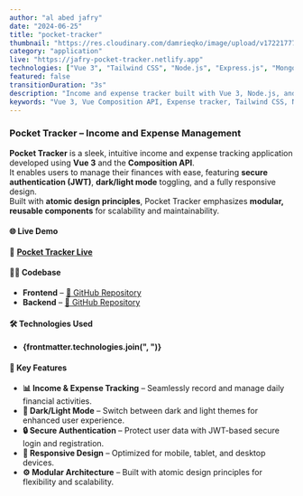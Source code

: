 ```yaml
---
author: "al abed jafry"
date: "2024-06-25"
title: "pocket-tracker"
thumbnail: "https://res.cloudinary.com/damrieqko/image/upload/v1722177701/aajafry/pocket-tracker.png"
category: "application"
live: "https://jafry-pocket-tracker.netlify.app"
technologies: ["Vue 3", "Tailwind CSS", "Node.js", "Express.js", "MongoDB", "JWT"]
featured: false
transitionDuration: "3s"
description: "Income and expense tracker built with Vue 3, Node.js, and MongoDB"
keywords: "Vue 3, Vue Composition API, Expense tracker, Tailwind CSS, Node.js, Express.js, MongoDB, JWT, Income tracking, Finance management, PWA"
---
```


### Pocket Tracker – Income and Expense Management  
**Pocket Tracker** is a sleek, intuitive income and expense tracking application developed using **Vue 3** and the **Composition API**.  
It enables users to manage their finances with ease, featuring **secure authentication (JWT)**, **dark/light mode** toggling, and a fully responsive design.  
Built with **atomic design principles**, Pocket Tracker emphasizes **modular, reusable components** for scalability and maintainability.  


#### 🌐 Live Demo  
🔗 **[Pocket Tracker Live](https://jafry-pocket-tracker.netlify.app)**  


#### 🧑‍💻 Codebase  
- **Frontend** – [🔗 GitHub Repository](https://github.com/aajafry/pocket-tracker)  
- **Backend** – [🔗 GitHub Repository](https://github.com/aajafry/pocket_tracker_api)  


#### 🛠️ Technologies Used  
- **{frontmatter.technologies.join(", ")}**  


#### 🎯 Key Features  
- **📊 Income & Expense Tracking** – Seamlessly record and manage daily financial activities.  
- **🌙 Dark/Light Mode** – Switch between dark and light themes for enhanced user experience.  
- **🔒 Secure Authentication** – Protect user data with JWT-based secure login and registration.  
- **📱 Responsive Design** – Optimized for mobile, tablet, and desktop devices.  
- **⚙️ Modular Architecture** – Built with atomic design principles for flexibility and scalability.  
